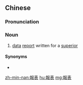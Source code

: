 {{also|报表}}
==Chinese==
{{zh-forms|s=报表}}

===Pronunciation===
{{zh-pron
|m=bàobiǎo
|c=bou3 biu2
|mn=pò-pió
|cat=n
}}

===Noun===
{{zh-noun|mw=張}}

# [[data]] [[report]] written for a [[superior]]

====Synonyms====
* {{zh-l|表報}}

[[zh-min-nan:報表]]
[[hu:報表]]
[[mg:報表]]